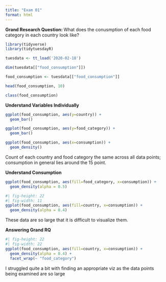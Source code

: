 ```yaml
---
title: "Exam 01"
format: html
---
```


**Grand Research Question: **
What does the conusmption of each food category in each country look like? 

```r
library(tidyverse)
library(tidytuesdayR)
```

```r
tuesdata <- tt_load('2020-02-18')
```


```r
dim(tuesdata[["food_consumption"]])

food_consumption <- tuesdata[["food_consumption"]]

head(food_consumption, 10)

class(food_consumption)
```

**Understand Variables Individually**
```r
ggplot(food_consumption, aes(y=country)) +
  geom_bar()
```


```r
ggplot(food_consumption, aes(y=food_category)) +
  geom_bar()
```

```r
ggplot(food_consumption, aes(x=consumption)) +
  geom_density()
```

Count of each country and food category the same across all data points; consumption in general lies around the 15 point. 

**Understand Consumption**

```r
ggplot(food_consumption, aes(fill=food_category, x=consumption)) + 
  geom_density(alpha = 0.5)
```

```r
#| fig-height: 22
#| fig-width: 11
ggplot(food_consumption, aes(fill=country, x=consumption)) + 
  geom_density(alpha = 0.4)
```
These data are so large that it is difficult to visualize them. 

**Answering Grand RQ**
```r
#| fig-height: 22
#| fig-width: 22
ggplot(food_consumption, aes(fill=country, x=consumption)) +
  geom_density(alpha = 0.4) +
  facet_wrap(~ "food_category")
```
I struggled quite a bit with finding an appropriate viz as the data points being examined are so large













